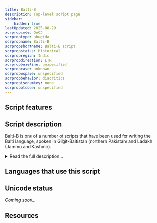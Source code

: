 ```yaml
---
title: Balti-B
description: Top-level script page
sidebar:
    hidden: true
lastUpdated: 2025-08-29
scrpropcode: Qa63
scrproptype: abugida
scrpropname: Balti-B
scrpropshortname: Balti-B script
scrpropstatus: Historical
scrpropregion: Indic
scrpropdirection: LTR
scrpropbaseline: unspecified
scrpropcase: unknown
scrpropwspace: unspecified
scrpropbehavior: diacritics
scrpropisonumkey: none
scrpropotcode: unspecified
---
```



## Script features

<ScriptInfo />

## Script description

Balti-B is one of a number of scripts that have been used for writing the Balti language, spoken in Gilgit-Baltistan (northern Pakistan) and Ladakh (Jammu and Kashmir).

<details>
<summary>Read the full description...</summary>The language has variously been written in the [Balti](/scrlang/scripts/qaab) (sometimes called Balti-A to distinguish it from Balti-B), [Tibetan](/scrlang/scripts/Tibt), [Arabic](/scrlang/scripts/Arab) and [Devanagari](/scrlang/scripts/Deva) scripts, reflecting the multi-ethnic makeup and eventful political history of the region.

The Balti-B script is currently only known to be attested in one manuscript, “_The Story of the Creation of Shigar_”. This was written by the grandson of the man believed to have created the script, known only as Farhat. Some scholars believe that the existence of this manuscript is evidence of a Balti historic literary tradition, all other records of which have been lost. If this is the case, it is likely that there is, or was, also an indigenous name for the script; “Balti-B” is proposed as a tentative name until that is discovered.

The script is written from left to right. It is an abugida, with each consonant letter representing a consonant+vowel syllable. By default, this vowel is /a/, but it can be modified with the addition of dependant vowel diacritics. There are 30 consonant letters and 4 vowel diacritics. There is also a “vowel carrier” letter which is used for writing independent vowels (e.g. a vowel at the beginning of a word where there is no preceding consonant to which it can attach). By default this letter represents /a/, but it can also take any of the 4 vowel diacritics in order to represent the other vowels independently. Unlike in other abugidas in this region, there are no conjunct forms for writing consonant clusters; rather, all consonant clusters are written with a <a href='/reference/glossary#virama'>virama</a>. A set of digits from 0-9 is also used.

_This script is not currently recognized by [ISO 15924](http://www.unicode.org/iso15924/), but is included in ScriptSource for research purposes. If you have any information on this script, please add the information to the site. Your contributions can be a great help in refining and expanding the ISO 15924 standard._
</details>

## Languages that use this script

<WsList script='Qa63' wsMax='5' />

## Unicode status

_Coming soon..._

## Resources

<ScriptResources detailSummary='seemore' />

